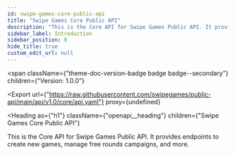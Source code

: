 ```yaml
---
id: swipe-games-core-public-api
title: "Swipe Games Core Public API"
description: "This is the Core API for Swipe Games Public API. It provides endpoints to create new games, manage free rounds campaigns, and more."
sidebar_label: Introduction
sidebar_position: 0
hide_title: true
custom_edit_url: null
---
```



<span
  className={"theme-doc-version-badge badge badge--secondary"}
  children={"Version: 1.0.0"}
>
</span>

<Export
  url={"https://raw.githubusercontent.com/swipegames/public-api/main/api/v1.0/core/api.yaml"}
  proxy={undefined}
>
  
</Export>

<Heading
  as={"h1"}
  className={"openapi__heading"}
  children={"Swipe Games Core Public API"}
>
</Heading>



This is the Core API for Swipe Games Public API. It provides endpoints to create new games, manage free rounds campaigns, and more.



      